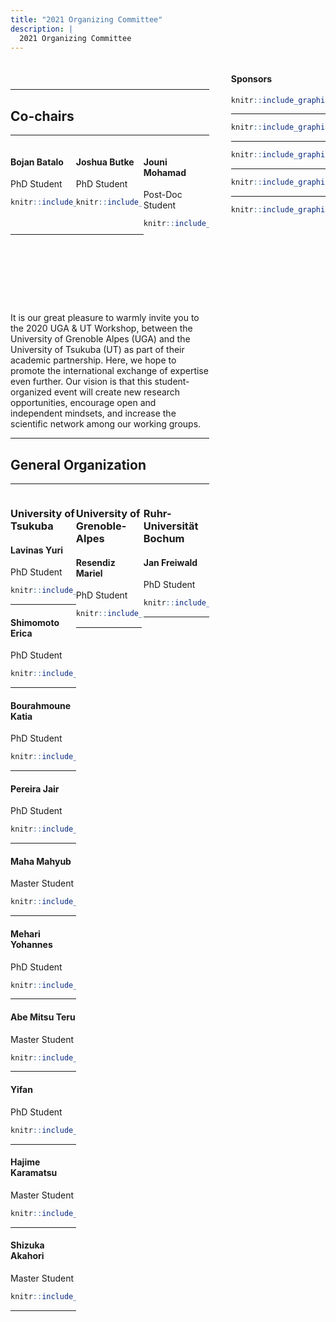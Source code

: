 ```yaml
---
title: "2021 Organizing Committee"
description: |
  2021 Organizing Committee
---
```


<div style="width: 30%; float: right;">



#### Sponsors

```r
knitr::include_graphics("imgs/ut2.png")
```

-----

```r
knitr::include_graphics("imgs/uga2.png")
```

-----

```r
knitr::include_graphics("imgs/cnrs.png")
```

-----


```r
knitr::include_graphics("imgs/region.png")
```

-----


```r
knitr::include_graphics("imgs/c_air.png")
```


</div>


 
<div style="width: 63%; float: left;">

<br/>

-----

## Co-chairs

-----

<div>

<div style="width: 33%; float: left"> 

#### Bojan Batalo	
PhD Student
```r
knitr::include_graphics("imgs/missing_avatar.svg")
```

</div>

<div style="width: 33%; float: left"> 

#### Joshua Butke	
PhD Student
```r
knitr::include_graphics("imgs/joshua.jpg")
```

</div>

<div style="width: 33%; float: right"> 

#### Jouni	Mohamad
Post-Doc	Student
```r
knitr::include_graphics("imgs/jouni.png")
```

</div>

<br/>

<br/>
<br/>

<br/>
<br/>
<br/>



-----

<br/>

<br/>
<br/>

<br/>



It is our great pleasure to warmly invite you to the 2020 UGA & UT Workshop, between the University of Grenoble Alpes (UGA) and the University of Tsukuba (UT) as part of their academic partnership. Here, we hope to promote the international exchange of expertise even further. Our vision is that this student-organized event will create new research opportunities, encourage open and independent mindsets, and increase the scientific network among our working groups.





-----

## General Organization

-----

<div style="width: 33%; float: left;"> 

### University of Tsukuba

#### Lavinas Yuri
PhD Student
```r
knitr::include_graphics("imgs/myself3.png")
```

-----

#### Shimomoto Erica	
PhD	Student
```r
knitr::include_graphics("imgs/erica.jpg")
```

-----


#### Bourahmoune Katia
PhD	Student
```r
knitr::include_graphics("imgs/katia2.png")
```

-----


#### Pereira Jair
PhD Student
```r
knitr::include_graphics("imgs/jair.jpeg")
```

-----

#### Maha Mahyub
Master Student
```r
knitr::include_graphics("imgs/maha.jpg")
```

-----


#### Mehari Yohannes
PhD Student
```r
knitr::include_graphics("imgs/mehari.JPG")
```

-----


#### Abe Mitsu Teru
Master Student
```r
knitr::include_graphics("imgs/missing_avatar.svg")
```

-----

#### Yifan
PhD Student
```r
knitr::include_graphics("imgs/missing_avatar.svg")
```

-----


#### Hajime Karamatsu
Master Student
```r
knitr::include_graphics("imgs/missing_avatar.svg")
```

-----

#### Shizuka Akahori
Master Student
```r
knitr::include_graphics("imgs/missing_avatar.svg")
```

-----



</div>

<div style="width: 33%; float: left;"> 

### University of Grenoble-Alpes


#### Resendiz	Mariel
PhD Student
```r
knitr::include_graphics("imgs/mariel.JPG")
```

-----

</div>

<div style="width: 33%; float: right;"> 

### Ruhr-Universität Bochum


#### Jan Freiwald
PhD Student
```r
knitr::include_graphics("imgs/missing_avatar.svg")
```

-----

</div>


</div>
